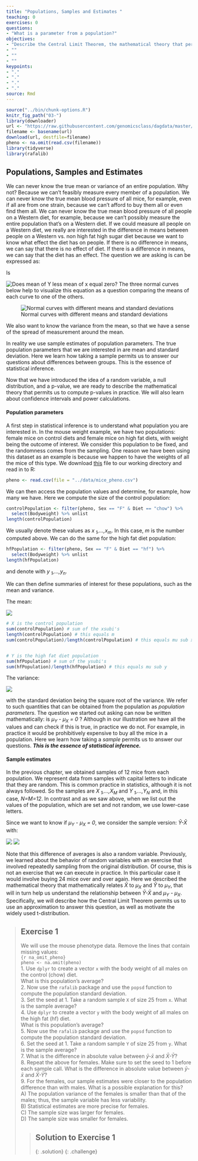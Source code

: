 ```yaml
---
title: "Populations, Samples and Estimates "
teaching: 0
exercises: 0
questions:
- "What is a parameter from a population?"
objectives:
- "Describe the Central Limit Theorem, the mathematical theory that permits us to compute p-values in practice."
- ""
- ""
- ""
keypoints:
- "."
- "."
- "."
- "."
source: Rmd
---
```


```r
source("../bin/chunk-options.R")
knitr_fig_path("03-")
library(downloader)
url <- "https://raw.githubusercontent.com/genomicsclass/dagdata/master/inst/extdata/mice_pheno.csv"
filename <- basename(url)
download(url, destfile=filename)
pheno <- na.omit(read.csv(filename))
library(tidyverse)
library(rafalib)
```

## Populations, Samples and Estimates 
We can never know the true mean or variance of an entire population. Why not? 
Because we can't feasibly measure every member of a population. We can never 
know the true mean blood pressure of all mice, for example, even if all are from 
one strain, because we can't afford to buy them all or even find them all. We 
can never know the true mean blood pressure of all people on a Western diet, for 
example, because we can't possibly measure the entire population that's on a 
Western diet. If we could measure all people on a Western diet, we really are 
interested in the difference in means between people on a Western vs. non high 
fat high sugar diet because we want to know what effect the diet has on people. 
If there is no difference in means, we can say that there is no effect of diet. 
If there is a difference in means, we can say that the diet has an effect. The 
question we are asking is can be expressed as:

Is

![Does mean of Y less mean of x equal zero?](../fig/02-muy-mux-eq-zero.png)
The three normal curves below help to visualize this equation as a question 
comparing the means of each curve to one of the others. 

![Normal curves with different means and standard deviations](../fig/normal-curves.png)

We also want to know the variance from the mean, so that we have a sense of the 
spread of measurement around the mean.

In reality we use sample estimates of population parameters. The true population 
parameters that we are interested in are mean and standard deviation. Here we 
learn how taking a sample permits us to answer our questions about differences 
between groups. This is the essence of statistical inference.

Now that we have introduced the idea of a random variable, a null distribution, 
and a p-value, we are ready to describe the mathematical theory that permits us 
to compute p-values in practice. We will also learn about confidence intervals 
and power calculations.

#### Population parameters

A first step in statistical inference is to understand what population you are 
interested in. In the mouse weight example, we have two
populations: female mice on control diets and female mice on high fat
diets, with weight being the outcome of interest. We consider this
population to be fixed, and the randomness comes from the
sampling. One reason we have been using this dataset as an example is
because we happen to have the weights of all the mice of this
type. We download 
[this](https://raw.githubusercontent.com/genomicsclass/dagdata/master/inst/extdata/mice_pheno.csv) 
file to our working directory and read in to R:

```r
pheno <- read.csv(file = "../data/mice_pheno.csv")
```

We can then access the population values and determine, for example, how many we 
have. Here we compute the size of the control population:

```r
controlPopulation <- filter(pheno, Sex == "F" & Diet == "chow") %>%
  select(Bodyweight) %>% unlist
length(controlPopulation)
```

We usually denote these values as <i>x<sub> 1</sub>,...,x<sub>m</sub></i>. In 
this case, *m* is the number computed above. We can do the same for the high fat 
diet population:

```r
hfPopulation <- filter(pheno, Sex == "F" & Diet == "hf") %>%  
  select(Bodyweight) %>% unlist
length(hfPopulation)
```

and denote with <i>y<sub> 1</sub>,...,y<sub>n</sub></i>.

We can then define summaries of interest for these populations, such as the mean 
and variance. 

The mean:

![](../fig/02-mux-and-muy.png)


```r
# X is the control population
sum(controlPopulation) # sum of the xsubi's
length(controlPopulation) # this equals m
sum(controlPopulation)/length(controlPopulation) # this equals mu sub x


# Y is the high fat diet population
sum(hfPopulation) # sum of the ysubi's
sum(hfPopulation)/length(hfPopulation) # this equals mu sub y
```

The variance:

![](../fig/02-var-x-and-y.png)

with the standard deviation being the square root of the variance. We refer to 
such quantities that can be obtained from the population as 
*population parameters*. The question we started out asking can now be written 
mathematically: is <i>&mu;<sub>Y</sub> - &mu;<sub>X</sub> = 0</i> ? 
Although in our illustration we have all the values and can check if this is 
true, in practice we do not. For example, in practice it would be prohibitively 
expensive to buy all the mice in a population. Here we learn how taking a 
*sample* permits us to answer our questions. <strong><i>This is the essence of 
statistical inference.</i></strong>

#### Sample estimates
In the previous chapter, we obtained samples of 12 mice from each population. We 
represent data from samples with capital letters to indicate that they are 
random. This is common practice in statistics, although it is not always 
followed. So the samples are <i>X<sub> 1</sub>,...,X<sub>M</sub></i> and 
<i>Y<sub> 1</sub>,...,Y<sub>N</sub></i> and, in this case, <i>&Nu;=&Mu;=12</i>. 
In contrast and as we saw above, when we list out the values of the population, 
which are set and not random, we use lower-case letters.

Since we want to know if <i>&mu;<sub>Y</sub> - &mu;<sub>X</sub> = 0</i>,
we consider the sample version: <i>Y&#772;-X&#772;</i> with:

![](../fig/XbarEquals.png) 
![](../fig/andYbarEquals.png)

Note that this difference of averages is also a random variable. Previously, we 
learned about the behavior of random variables with an exercise that involved 
repeatedly sampling from the original distribution. Of course, this is not an 
exercise that we can execute in practice. In this particular case it would 
involve buying 24 mice over and over again. Here we described the mathematical 
theory that mathematically relates <i>X&#772;</i> to <i>&mu;<sub>X</sub></i>
and <i>Y&#772;</i> to <i>&mu;<sub>Y</sub></i>, that will in turn help us 
understand the relationship between <i>Y&#772;-X&#772;</i> and 
<i>&mu;<sub>Y</sub> - &mu;<sub>X</sub></i>. Specifically, we will describe how 
the Central Limit Theorem permits us to use an approximation to answer this 
question, as well as motivate the widely used t-distribution.


> ## Exercise 1  
> We will use the mouse phenotype data. Remove the lines that contain missing 
> values:  
> `{r na_omit_pheno}`  
> `pheno <- na.omit(pheno)`  
> 1. Use `dplyr` to create a vector `x` with the body weight of all males on the 
> control (chow) diet.   
> What is this population’s average?  
> 2. Now use the `rafalib` package and use the `popsd` function to compute the 
> population standard deviation.  
> 3. Set the seed at 1. Take a random sample `X` of size 25 from `x`. What is 
> the sample average?  
> 4. Use `dplyr` to create a vector `y` with the body weight of all males on the 
> high fat (hf) diet.  
> What is this population’s average?  
> 5. Now use the `rafalib` package and use the `popsd` function to compute the 
> population standard deviation.  
> 6. Set the seed at 1. Take a random sample `Y` of size 25 from `y`. What is 
> the sample average?  
> 7. What is the difference in absolute value between <i>y&#772;-x&#772;</i> and 
> <i>X&#772;-Y&#772;</i>?  
> 8. Repeat the above for females. Make sure to set the seed to 1 before each 
> sample call. What is the difference 
> in absolute value between <i>y&#772;-x&#772;</i> and <i>X&#772;-Y&#772;</i>?  
> 9. For the females, our sample estimates were closer to the population 
> difference than with males. 
> What is a possible explanation for this?  
> A) The population variance of the females is smaller than that of the males; 
> thus, the sample variable has less variability.  
> B) Statistical estimates are more precise for females.  
> C) The sample size was larger for females.  
> D) The sample size was smaller for females.
>
> > ## Solution to Exercise 1
> >
> {: .solution}
{: .challenge}
